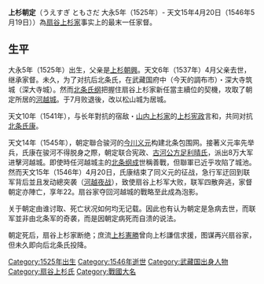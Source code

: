 {{blpunsourced|time=2017-01-07T01:56:06+00:00}}
{{japanese|japanese=上杉 朝定|kana=うえすぎ ともさだ|romaji=Uesugi Tomosada}}
'''上杉朝定'''（うえすぎ ともさだ 大永5年（1525年）- 天文15年4月20日（1546年5月19日））為[[扇谷上杉家|扇谷上杉家]]事实上的最末一任家督。

== 生平 ==
大永5年（1525年）出生，父亲是[[上杉朝興|上杉朝興]]。天文6年（1537年）4月父亲去世，继承家督。未久，为了对抗后北条氏，在武藏国府中（今天的調布市）・深大寺筑城（深大寺城）。然而[[北條氏綱|北条氏纲]]把握住扇谷上杉家新任當主續位的契機，攻取了朝定所居的[[河越城|河越城]]。于7月败退後，改以松山城为居城。

天文10年（1541年），与长年對抗的宿敌・[[山內上杉家|山内上杉家]]的[[上杉宪政|上杉宪政]]言和，共同对抗[[北條氏康|北条氏康]]。

天文14年（1545年），朝定聯合骏河的[[今川义元|今川义元]]构建北条包围网。接著义元率先举兵，氏康在骏河不得脱身之際，朝定联合宪政、[[古河公方|古河公方]][[足利晴氏|足利晴氏]]，派出8万大军进擊河越城。即使時任河越城主的[[北條綱成|北条纲成]]世稱善戰，但聯軍已近乎攻陷了城池。然而天文15年（1546年）4月20日，氏康结束了同义元的征战，急行军迂回到联军背后並且发动總突袭（[[河越城之戰|河越夜战]]），致使扇谷上杉军大败，联军四散奔逃，家督朝定亦陣亡，享年22。扇谷家夺回河越城的戰略至此成為泡影。

关于朝定由谁讨取、死亡状况如何均无记载。因此也有认为朝定是急病去世，而联军並非由北条军的奇袭，而是因朝定病死而自溃的说法。

朝定死后，扇谷上杉家断绝；庶流[[上杉憲勝|上杉憲勝]]曾向上杉謙信求援，图谋再兴扇谷家，但未久即向后北条氏投降。

{{扇谷上杉家历代当主}}

[[Category:1525年出生|Category:1525年出生]]
[[Category:1546年逝世|Category:1546年逝世]]
[[Category:武藏国出身人物|Category:武藏国出身人物]]
[[Category:扇谷上杉氏|Category:扇谷上杉氏]]
[[Category:戰國大名|Category:戰國大名]]